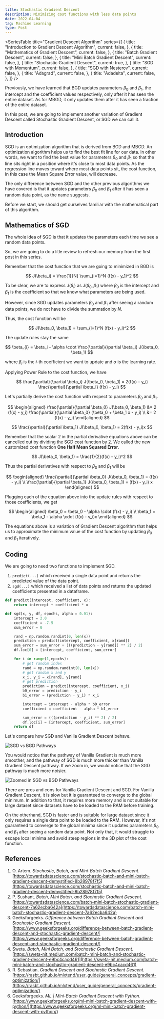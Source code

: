 ```yaml
---
title: Stochastic Gradient Descent
description: Minimizing cost functions with less data points
date: 2022-04-04
tag: Machine Learning
type: Post
---
```


<SeriesTable
  title="Gradient Descent Algorithm"
  series={[
    {
      title: "Introduction to Gradient Descent Algorithm",
      current: false,
    },
    {
      title: "Mathematics of Gradient Descent",
      current: false,
    },
    {
      title: "Batch Gradient Descent",
      current: false,
    },
    {
      title: "Mini Batch Gradient Descent",
      current: false,
    },
    {
      title: "Stochastic Gradient Descent",
      current: true,
    },
    {
      title: "SGD with Momentum",
      current: false,
    },
    {
      title: "SGD with Nesterov",
      current: false,
    },
    {
      title: "Adagrad",
      current: false,
    },
    {
      title: "Adadelta",
      current: false,
    },
  ]}
/>

Previously, we have learned that BGD updates parameters $\beta_0$ and $\beta_1$, the intercept and the coefficient values respectively, only after it has seen the entire dataset.
As for MBGD, it only updates them after it has seen a fraction of the entire dataset.

In this post, we are going to implement another variation of Gradient Descent called Stochastic Gradient Descent, or SGD we can call it.
## Introduction

SGD is an optimization algorithm that is derived from BGD and MBGD.
An optimization algorithm helps us to find the best fit line for our data.
In other words, we want to find the best value for parameters $\beta_0$ and $\beta_1$ so that the line sits right in a position where it's close to most data points.
As the regression line moves toward where most data points sit, the cost function, in this case the Mean Square Error value, will decrease.

The only difference between SGD and the other previous algorithms we have covered is that 
it updates parameters $\beta_0$ and $\beta_1$ after it has seen a random data point, as the name suggests.

Before we start, we should get ourselves familiar with the mathematical part of this algorithm.

## Mathematics of SGD

The whole idea of SGD is that it updates the parameters each time we see a random data points.

So, we are going to do a litle review to refresh our memory from the first post in this series.

Remember that the cost function that we are going to minimized in BGD is

$$
  J(\beta_i) = \frac{1}{N} \sum_{i=1}^N (f(x) - y_1)^2
$$

To be clear, we are to express $J(\beta_i)$ as $J(\beta_0, \beta_1)$ where $\beta_0$ is the intercept and $\beta_1$ is the coefficient so that
we know what parameters are being used.

However, since SGD updates parameters $\beta_0$ and $\beta_1$ after seeing a random data points, we do not have to divide the summation by $N$.

Thus, the cost function will be

$$
  J(\beta_0, \beta_1) = \sum_{i=1}^N (f(x) - y_i)^2
$$

The update rules stay the same

$$
  \beta_{i} = \beta_i - \alpha \cdot \frac{\partial}{\partial \beta_i} J(\beta_0, \beta_1)
$$

where $\beta_i$ is the $i$-th coefficient we want to update and $\alpha$ is the learning rate.

Applying Power Rule to the cost function, we have

$$
    \frac{\partial}{\partial \beta_i} J(\beta_0, \beta_1) = 2(f(x) - y_i) \frac{\partial}{\partial \beta_i} (f(x) - y_i)
$$

Let's partially derive the cost function with respect to parameters $\beta_0$ and $\beta_1$.

$$
    \begin{aligned}
        \frac{\partial}{\partial \beta_0} J(\beta_0, \beta_1)
        &= 2 (f(x) - y_i) \frac{\partial}{\partial \beta_0} (\beta_0 + \beta_1 x - y_i) \\
        &= 2 (f(x) - y_i)
    \end{aligned}
$$

$$
    \frac{\partial}{\partial \beta_1} J(\beta_0, \beta_1) = 2(f(x) - y_i)x
$$

Remember that the scalar 2 in the partial derivative equations above can be cancelled out by dividing the SGD cost function by 2.
We called the new customized cost function **One Half Mean Squared Error**.

$$
  J(\beta_0, \beta_1) = \frac{1}{2}(f(x) - y_i)^2
$$

Thus the partial derivatives with respect to $\beta_0$ and $\beta_1$ will be

$$
    \begin{aligned}
        \frac{\partial}{\partial \beta_0} J(\beta_0, \beta_1) = (f(x) - y_i) \\
        \frac{\partial}{\partial \beta_1} J(\beta_0, \beta_1) = (f(x) - y_i) x
    \end{aligned}
$$

Plugging each of the equation above into the update rules with respect to those coefficients, we get

$$
    \begin{aligned}
        \beta_0 = \beta_0 - \alpha \cdot (f(x) - y_i) \\
        \beta_1 = \beta_1 - \alpha \cdot (f(x) - y_i)x
    \end{aligned}
$$

The equations above is a variation of Gradient Descent algorithm that helps us to approximate the minimum value of the cost function by updating $\beta_0$ and $\beta_1$ iteratively.

## Coding

We are going to need two functions to implement SGD.

1. `predict(...)` which received a single data point and returns the predicted value of the data point.
2. `sgd(...)` which received a list of data points and returns the updated coefficients presented in a dataframe.

```python
def predict(intercept, coefficient, x):
    return intercept + coefficient * x

def sgd(x, y, df, epochs, alpha = 0.01):
    intercept = 2.0
    coefficient = -7.5
    sum_error = 0

    rand = np.random.randint(0, len(x))
    prediction = predict(intercept, coefficient, x[rand])
    sum_error = sum_error + (((prediction - y[rand]) ** 2) / 2)
    df.loc[0] = [intercept, coefficient, sum_error]

    for i in range(1,epochs):
        # get random index
        rand = np.random.randint(0, len(x))
        # get random x and y
        x_i, y_i = x[rand], y[rand]
        # get prediction
        prediction = predict(intercept, coefficient, x_i)
        b0_error = prediction - y_i
        b1_error = (prediction - y_i) * x_i

        intercept = intercept - alpha * b0_error
        coefficient = coefficient - alpha * b1_error

        sum_error = (((prediction - y_i) ** 2) / 2)
        df.loc[i] = [intercept, coefficient, sum_error]
    return df
```

Let's compare how SGD and Vanilla Gradient Descent behave.

![SGD vs BGD Pathways](/assets/posts/stochastic-gradient-descent/gd-sgd-pathways.png)

You would notice that the pathway of Vanilla Gradient is much more smoother, 
and the pathway of SGD is much more thicker than Vanilla Gradient Descent pathway.
If we zoom in, we would notice that the SGD pathway is much more noisier.

![Zoomed in SGD vs BGD Pathways](/assets/posts/stochastic-gradient-descent/gd-sgd-pathways-zoomed.png)

There are pros and cons for Vanilla Gradient Descent and SGD.
For Vanilla Gradient Descent, it is slow but it is guaranteed to converge to the global minimum.
In addition to that, it requires more memory and is not suitable for large dataset since datasets have to be loaded to the RAM before training.

On the otherhand, SGD is faster and is suitable for large dataset since it only requires a single data point to be loaded to the RAM.
However, it's not guaranteed to converge to the global minima since it updates parameters $\beta_0$ and $\beta_1$ after seeing a random data point.
Not only that, it would struggle to escape local minima and avoid steep regions in the 3D plot of the cost function.

## References

1. O. Artem. _Stochastic, Batch, and Mini-Batch Gradient Descent_. [https://towardsdatascience.com/stochastic-batch-and-mini-batch-gradient-descent-demystified-8b28978f7f5](https://towardsdatascience.com/stochastic-batch-and-mini-batch-gradient-descent-demystified-8b28978f7f5)
2. P. Sushant. _Batch, Mini Batch, and Stochastic Gradient Descent_. [https://towardsdatascience.com/batch-mini-batch-stochastic-gradient-descent-7a62ecba642a](https://towardsdatascience.com/batch-mini-batch-stochastic-gradient-descent-7a62ecba642a)
3. Geeksforgeeks. _Difference between Batch Gradient Descent and Stochastic Gradient Descent_. [https://www.geeksforgeeks.org/difference-between-batch-gradient-descent-and-stochastic-gradient-descent/](https://www.geeksforgeeks.org/difference-between-batch-gradient-descent-and-stochastic-gradient-descent/)
4. Sweta. _Batch, Mini Batch, and Stochastic Gradient Descent_. [https://sweta-nit.medium.com/batch-mini-batch-and-stochastic-gradient-descent-e9bc4cacd461](https://sweta-nit.medium.com/batch-mini-batch-and-stochastic-gradient-descent-e9bc4cacd461)
5. R. Sebastian. _Gradient Descent and Stochastic Gradient Descent_. [https://rasbt.github.io/mlxtend/user_guide/general_concepts/gradient-optimization/](https://rasbt.github.io/mlxtend/user_guide/general_concepts/gradient-optimization/)
6. Geeksforgeeks. _ML | Mini-Batch Gradient Descent with Python_. [https://www.geeksforgeeks.org/ml-mini-batch-gradient-descent-with-python/](https://www.geeksforgeeks.org/ml-mini-batch-gradient-descent-with-python/)
